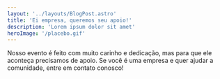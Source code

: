 ```yaml
---
layout: '../layouts/BlogPost.astro'
title: 'Ei empresa, queremos seu apoio!'
description: 'Lorem ipsum dolor sit amet'
heroImage: '/placebo.gif'
---
```


Nosso evento é feito com muito carinho e dedicação, mas para que ele aconteça precisamos de apoio. Se você é uma empresa e quer ajudar a comunidade, entre em contato conosco!